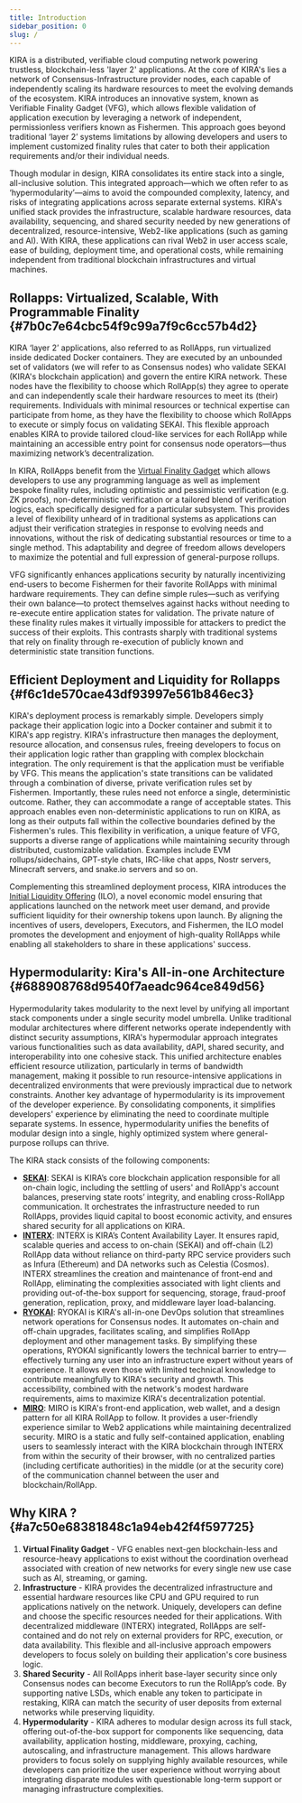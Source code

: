 ```yaml
---
title: Introduction
sidebar_position: 0
slug: /
---
```





KIRA is a distributed, verifiable cloud computing network powering trustless, blockchain-less 'layer 2' applications. At the core of KIRA's lies a network of Consensus-Infrastructure provider nodes, each capable of independently scaling its hardware resources to meet the evolving demands of the ecosystem. KIRA introduces an innovative system, known as Verifiable Finality Gadget (VFG), which allows flexible validation of application execution by leveraging a network of independent, permissionless verifiers known as Fishermen. This approach goes beyond traditional ‘layer 2’ systems limitations by allowing developers and users to implement customized finality rules that cater to both their application requirements and/or their individual needs. 


Though modular in design, KIRA consolidates its entire stack into a single, all-inclusive solution. This integrated approach—which we often refer to as ‘hypermodularity’—aims to avoid the compounded complexity, latency, and risks of integrating applications across separate external systems. KIRA's unified stack provides the infrastructure, scalable hardware resources, data availability, sequencing, and shared security needed by new generations of decentralized, resource-intensive, Web2-like applications (such as gaming and AI). With KIRA, these applications can rival Web2 in user access scale, ease of building, deployment time, and operational costs, while remaining independent from traditional blockchain infrastructures and virtual machines.


## Rollapps: Virtualized, Scalable, With Programmable Finality {#7b0c7e64cbc54f9c99a7f9c6cc57b4d2}


KIRA ‘layer 2’ applications, also referred to as RollApps, run virtualized inside dedicated Docker containers. They are executed by an unbounded set of validators (we will refer to as Consensus nodes) who validate SEKAI (KIRA's blockchain application) and govern the entire KIRA network. These nodes have the flexibility to choose which RollApp(s) they agree to operate and can independently scale their hardware resources to meet its (their) requirements. Individuals with minimal resources or technical expertise can participate from home, as they have the flexibility to choose which RollApps to execute or simply focus on validating SEKAI. This flexible approach enables KIRA to provide tailored cloud-like services for each RollApp while maintaining an accessible entry point for consensus node operators—thus maximizing network’s decentralization. 


In KIRA, RollApps benefit from the [Virtual Finality Gadget](/learn/what-is-kira/layer-2/virtual-finality-gadget) which allows developers to use any programming language as well as implement bespoke finality rules, including optimistic and pessimistic verification (e.g. ZK proofs), non-deterministic verification or a tailored blend of verification logics, each specifically designed for a particular subsystem. This provides a level of flexibility unheard of in traditional systems as applications can adjust their verification strategies in response to evolving needs and innovations, without the risk of dedicating substantial resources or time to a single method. This adaptability and degree of freedom allows developers to maximize the potential and full expression of general-purpose rollups. 


VFG significantly enhances applications security by naturally incentivizing end-users to become Fishermen for their favorite RollApps with minimal hardware requirements. They can define simple rules—such as verifying their own balance—to protect themselves against hacks without needing to re-execute entire application states for validation. The private nature of these finality rules makes it virtually impossible for attackers to predict the success of their exploits. This contrasts sharply with traditional systems that rely on finality through re-execution of publicly known and deterministic state transition functions.


## Efficient Deployment and Liquidity for Rollapps {#f6c1de570cae43df93997e561b846ec3}


KIRA's deployment process is remarkably simple. Developers simply package their application logic into a Docker container and submit it to KIRA's app registry. KIRA's infrastructure then manages the deployment, resource allocation, and consensus rules, freeing developers to focus on their application logic rather than grappling with complex blockchain integration. The only requirement is that the application must be verifiable by VFG. This means the application's state transitions can be validated through a combination of diverse, private verification rules set by Fishermen. Importantly, these rules need not enforce a single, deterministic outcome. Rather, they can accommodate a range of acceptable states. This approach enables even non-deterministic applications to run on KIRA, as long as their outputs fall within the collective boundaries defined by the Fishermen's rules. This flexibility in verification, a unique feature of VFG, supports a diverse range of applications while maintaining security through distributed, customizable validation. Examples include EVM rollups/sidechains, GPT-style chats, IRC-like chat apps, Nostr servers, Minecraft servers, and snake.io servers and so on.


Complementing this streamlined deployment process, KIRA introduces the [Initial Liquidity Offering](/learn/kira’s-economics/initial-liquidity-offering-for-rollapps) (ILO), a novel economic model ensuring that applications launched on the network meet user demand, and provide sufficient liquidity for their ownership tokens upon launch. By aligning the incentives of users, developers, Executors, and Fishermen, the ILO model promotes the development and enjoyment of high-quality RollApps while enabling all stakeholders to share in these applications' success.


## Hypermodularity: Kira's All-in-one Architecture {#688908768d9540f7aeadc964ce849d56}


Hypermodularity takes modularity to the next level by unifying all important stack components under a single security model umbrella. Unlike traditional modular architectures where different networks operate independently with distinct security assumptions, KIRA's hypermodular approach integrates various functionalities such as data availability, dAPI, shared security, and interoperability into one cohesive stack. This unified architecture enables efficient resource utilization, particularly in terms of bandwidth management, making it possible to run resource-intensive applications in decentralized environments that were previously impractical due to network constraints. Another key advantage of hypermodularity is its improvement of the developer experience. By consolidating components, it simplifies developers' experience by eliminating the need to coordinate multiple separate systems. In essence, hypermodularity unifies the benefits of modular design into a single, highly optimized system where general-purpose rollups can thrive.


The KIRA stack consists of the following components:

- [**SEKAI**](/learn/what-is-kira/backend---sekai/overview): SEKAI is KIRA’s core blockchain application responsible for all on-chain logic, including the settling of users' and RollApp's account balances, preserving state roots’ integrity, and enabling cross-RollApp communication. It orchestrates the infrastructure needed to run RollApps, provides liquid capital to boost economic activity, and ensures shared security for all applications on KIRA.
- [**INTERX**](/learn/what-is-kira/middleware---interx/overview): INTERX is KIRA’s Content Availability Layer. It ensures rapid, scalable queries and access to on-chain (SEKAI) and off-chain (L2) RollApp data without reliance on third-party RPC service providers such as Infura (Ethereum) and DA networks such as Celestia (Cosmos). INTERX streamlines the creation and maintenance of front-end and RollApp, eliminating the complexities associated with light clients and providing out-of-the-box support for sequencing, storage, fraud-proof generation, replication, proxy, and middleware layer load-balancing.
- [**RYOKAI**](/learn/what-is-kira/orchestrator---ryokai): RYOKAI is KIRA's all-in-one DevOps solution that streamlines network operations for Consensus nodes. It automates on-chain and off-chain upgrades, facilitates scaling, and simplifies RollApp deployment and other management tasks. By simplifying these operations, RYOKAI significantly lowers the technical barrier to entry—effectively turning any user into an infrastructure expert without years of experience. It allows even those with limited technical knowledge to contribute meaningfully to KIRA's security and growth. This accessibility, combined with the network's modest hardware requirements, aims to maximize KIRA's decentralization potential.
- [**MIRO**](/learn/what-is-kira/frontend---miro): MIRO is KIRA's front-end application, web wallet, and a design pattern for all KIRA RollApp to follow. It provides a user-friendly experience similar to Web2 applications while maintaining decentralized security. MIRO is a static and fully self-contained application, enabling users to seamlessly interact with the KIRA blockchain through INTERX from within the security of their browser, with no centralized parties (including certificate authorities) in the middle (or at the security core) of the communication channel between the user and blockchain/RollApp.

## Why KIRA ? {#a7c50e68381848c1a94eb42f4f597725}

1. **Virtual Finality Gadget** - VFG enables next-gen blockchain-less and resource-heavy applications to exist without the coordination overhead associated with creation of new networks for every single new use case such as AI, streaming, or gaming.
2. **Infrastructure** - KIRA provides the decentralized infrastructure and essential hardware resources like CPU and GPU required to run applications natively on the network. Uniquely, developers can define and choose the specific resources needed for their applications. With decentralized middleware (INTERX) integrated, RollApps are self-contained and do not rely on external providers for RPC, execution, or data availability. This flexible and all-inclusive approach empowers developers to focus solely on building their application's core business logic.
3. **Shared Security** - All RollApps inherit base-layer security since only Consensus nodes can become Executors to run the RollApp’s code. By supporting native LSDs, which enable any token to participate in restaking, KIRA can match the security of user deposits from external networks while preserving liquidity.
4. **Hypermodularity** - KIRA adheres to modular design across its full stack, offering out-of-the-box support for components like sequencing, data availability, application hosting, middleware, proxying, caching, autoscaling, and infrastructure management. This allows hardware providers to focus solely on supplying highly available resources, while developers can prioritize the user experience without worrying about integrating disparate modules with questionable long-term support or managing infrastructure complexities.
